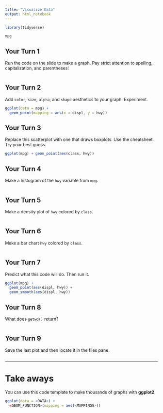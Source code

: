 ```yaml
---
title: "Visualize Data"
output: html_notebook
---
```


```r
library(tidyverse)
```

```r
mpg
```


## Your Turn 1

Run the code on the slide to make a graph. Pay strict attention to spelling, capitalization, and parentheses!

```r

```

## Your Turn 2

Add `color`, `size`, `alpha`, and `shape` aesthetics to your graph. Experiment.  

```r
ggplot(data = mpg) +
  geom_point(mapping = aes(x = displ, y = hwy))
```

## Your Turn 3

Replace this scatterplot with one that draws boxplots. Use the cheatsheet. Try your best guess.

```r
ggplot(mpg) + geom_point(aes(class, hwy))
```

## Your Turn 4

Make a histogram of the `hwy` variable from `mpg`.

```r

```

## Your Turn 5

Make a density plot of `hwy` colored by `class`.

```r

```

## Your Turn 6

Make a bar chart `hwy` colored by `class`.

```r

```

## Your Turn 7

Predict what this code will do. Then run it.

```r
ggplot(mpg) + 
  geom_point(aes(displ, hwy)) +
  geom_smooth(aes(displ, hwy))
```

## Your Turn 8

What does `getwd()` return?

```r

```

## Your Turn 9

Save the last plot and then locate it in the files pane.

```r

```

***

# Take aways

You can use this code template to make thousands of graphs with **ggplot2**.

```r
ggplot(data = <DATA>) +
  <GEOM_FUNCTION>(mapping = aes(<MAPPINGS>))
```